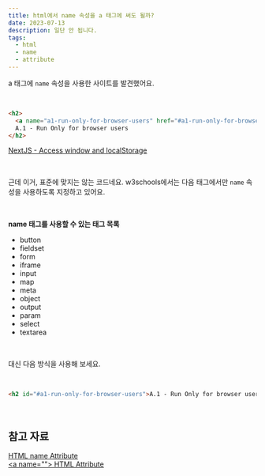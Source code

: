 ```yaml
---
title: html에서 name 속성을 a 태그에 써도 될까?
date: 2023-07-13
description: 일단 안 됩니다.
tags:
  - html
  - name
  - attribute
---
```


a 태그에 `name` 속성을 사용한 사이트를 발견했어요.

<br />

```html
<h2>
  <a name="a1-run-only-for-browser-users" href="#a1-run-only-for-browser-users" class=""></a>
  A.1 - Run Only for browser users
</h2>
```

[NextJS - Access window and localStorage](https://dev.to/ariyou2000/nextjs-access-window-and-localstorage-10i3#a1-run-only-for-browser-users)

<br />

근데 이거, 표준에 맞지는 않는 코드네요. w3schools에서는 다음 태그에서만 `name` 속성을 사용하도록 지정하고 있어요.

<br />

**name 태그를 사용할 수 있는 태그 목록**

- button
- fieldset
- form
- iframe
- input
- map
- meta
- object
- output
- param
- select
- textarea

<br />

대신 다음 방식을 사용해 보세요.

<br />

```html
<h2 id="#a1-run-only-for-browser-users">A.1 - Run Only for browser users</h2>
```

<br />

## 참고 자료

[HTML name Attribute](https://www.w3schools.com/tags/att_name.asp)  
[\<a name=\"\"\> HTML Attribute](https://html.com/attributes/a-name/)
